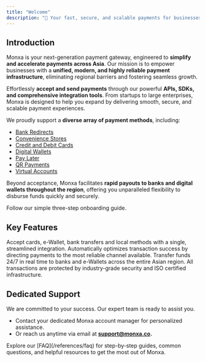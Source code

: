 ```yaml
---
title: "Welcome"
description: "👋 Your fast, secure, and scalable payments for businesses across Asia."
---
```


## Introduction

Monxa is your next-generation payment gateway, engineered to **simplify and accelerate payments across Asia**. Our mission is to empower businesses with a **unified, modern, and highly reliable payment infrastructure**, eliminating regional barriers and fostering seamless growth.

Effortlessly **accept and send payments** through our powerful **APIs, SDKs, and comprehensive integration tools**. From startups to large enterprises, Monxa is designed to help you expand by delivering smooth, secure, and scalable payment experiences.

We proudly support a **diverse array of payment methods**, including:

- [Bank Redirects](/payments/payment-methods/bank-redirects)
- [Convenience Stores](/payments/payment-methods/convenience-stores)
- [Credit and Debit Cards](/payments/payment-methods/cards)
- [Digital Wallets](/payments/payment-methods/wallets)
- [Pay Later](/payments/payment-methods/buy-now-pay-later)
- [QR Payments](/payments/payment-methods/qr-payments)
- [Virtual Accounts](/payments/payment-methods/virtual-accounts)

Beyond acceptance, Monxa facilitates **rapid payouts to banks and digital wallets throughout the region**, offering you unparalleled flexibility to disburse funds quickly and securely.

<Card title="Start here" icon="rocket" horizontal="false" href="/onboarding">
  Follow our simple three-step onboarding guide.
</Card>

## Key Features

<Columns cols={2}>
  <Card title="Seamless Processing" icon="water" iconType="solid" href="#">
    Accept cards, e-Wallet, bank transfers and local methods with a single, streamlined integration.
  </Card>
  <Card title="Smart Routing" icon="arrow-progress" iconType="solid" href="#">
    Automatically optimizes transaction success by directing payments to the most reliable channel available.
  </Card>
  <Card title="Instant Payouts" icon="gauge-max" iconType="solid" href="#">
    Transfer funds 24/7 in real time to banks and e-Wallets across the entire Asian region.
  </Card>
  <Card title="Secure & Compliant" icon="shield-check" iconType="solid" href="#">
    All transactions are protected by industry-grade security and ISO certified infrastructure.
  </Card>
</Columns>

## Dedicated Support

We are committed to your success. Our expert team is ready to assist you.

- Contact your dedicated Monxa account manager for personalized assistance.
- Or reach us anytime via email at [**support@monxa.co**](mailto:support@monxa.com)**.**

<Card title="Looking for quick answers?" icon="stars" href="https://mintlify.com/customers">
  Explore our [FAQ](/references/faq) for step-by-step guides, common questions, and helpful resources to get the most out of Monxa.
</Card>